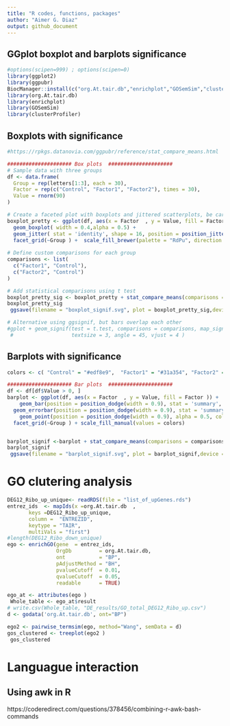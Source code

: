 ```yaml
---
title: "R codes, functions, packages"
author: "Aimer G. Diaz"
output: github_document
---
```

## GGplot boxplot and barplots significance
```r
#options(scipen=999) ; options(scipen=0)
library(ggplot2)
library(ggpubr)
BiocManager::install(c("org.At.tair.db","enrichplot","GOSemSim","clusterProfiler"))
library(org.At.tair.db)
library(enrichplot)
library(GOSemSim)
library(clusterProfiler)
```

## Boxplots with significance
```r
#https://rpkgs.datanovia.com/ggpubr/reference/stat_compare_means.html 

##################### Box plots  #####################
# Sample data with three groups
df <- data.frame(
  Group = rep(letters[1:3], each = 30),
  Factor = rep(c("Control", "Factor1", "Factor2"), times = 30),
  Value = rnorm(90)
)

# Create a faceted plot with boxplots and jittered scatterplots, be careful x and fill should be same variable 
boxplot_pretty <- ggplot(df, aes(x = Factor  , y = Value, fill = Factor )) +
  geom_boxplot( width = 0.4,alpha = 0.5) +
  geom_jitter( stat = 'identity', shape = 16, position = position_jitterdodge(0.15), size = 0.8, alpha = 0.5, color = "grey20") +
  facet_grid(~Group ) +  scale_fill_brewer(palette = "RdPu", direction = -1) +  theme_classic()  
    
# Define custom comparisons for each group
comparisons <- list(
  c("Factor1", "Control"),
  c("Factor2", "Control")
)

# Add statistical comparisons using t test 
boxplot_pretty_sig <- boxplot_pretty + stat_compare_means(comparisons = comparisons, method = "t.test", label = "p.signif")
boxplot_pretty_sig
 ggsave(filename = "boxplot_signif.svg", plot = boxplot_pretty_sig,device = "svg", width=6, height=5)

# Alternative using ggsignif, but bars overlap each other
#gplot + geom_signif(test = t.test, comparisons = comparisons, map_signif_level=TRUE, 
 #                   textsize = 3, angle = 45, vjust = 4 )
``` 
## Barplots with significance
```r
colors <- c( "Control" = "#edf8e9",  "Factor1" = "#31a354", "Factor2" = "#006d2c" )

##################### Bar plots  #####################
df <- df[df$Value > 0, ]
barplot <- ggplot(df, aes(x = Factor  , y = Value, fill = Factor )) +
    geom_bar(position = position_dodge(width = 0.9), stat = 'summary', fun.data = mean_se, alpha = 0.6) +
  geom_errorbar(position = position_dodge(width = 0.9), stat = 'summary', fun.data = mean_se, width = 0.4) +
    geom_point(position = position_dodge(width = 0.9), alpha = 0.5, color = "grey20", size = 1 ) +
  facet_grid(~Group ) + scale_fill_manual(values = colors)  


barplot_signif <-barplot + stat_compare_means(comparisons = comparisons, method = "t.test", label = "p.signif")
barplot_signif
 ggsave(filename = "barplot_signif.svg", plot = barplot_signif,device = "svg", width=6, height=5)

```

# GO clutering analysis

```r

DEG12_Ribo_up_unique<- readRDS(file = "list_of_upGenes.rds")
entrez_ids  <- mapIds(x =org.At.tair.db  ,
       keys =DEG12_Ribo_up_unique, 
       column =  "ENTREZID", 
       keytype = "TAIR",
       multiVals = "first")
#length(DEG12_Ribo_down_unique)
ego <- enrichGO(gene  = entrez_ids,
                OrgDb         = org.At.tair.db,
                ont           = "BP",
                pAdjustMethod = "BH",
                pvalueCutoff  = 0.01,
                qvalueCutoff  = 0.05,
                readable      = TRUE)

ego_at <- attributes(ego )
 Whole_table <- ego_at$result
# write.csv(Whole_table, "DE_results/GO_total_DEG12_Ribo_up.csv") 
d <- godata('org.At.tair.db', ont="BP")

ego2 <- pairwise_termsim(ego, method="Wang", semData = d)
gos_clustered <- treeplot(ego2 ) 
 gos_clustered
```

# Languague interaction 

## Using awk in R 
https://coderedirect.com/questions/378456/combining-r-awk-bash-commands 

